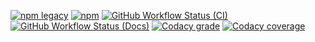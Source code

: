 [![npm legacy](https://img.shields.io/npm/v/github-version-checker?logo=npm&style=for-the-badge&label=legacy)](https://www.npmjs.com/package/github-version-checker)
[![npm](https://img.shields.io/npm/v/@version-checker/core?logo=npm&style=for-the-badge)](https://www.npmjs.com/package/github-version-checker)
[![GitHub Workflow Status (CI)](https://img.shields.io/github/actions/workflow/status/axelrindle/github-version-checker/ci.yml?branch=main&logo=github&style=for-the-badge)](https://github.com/axelrindle/github-version-checker/actions/workflows/ci.yml)
[![GitHub Workflow Status (Docs)](https://img.shields.io/github/actions/workflow/status/axelrindle/github-version-checker/docs.yml?branch=main&label=Docs&logo=github&style=for-the-badge)](https://github.com/axelrindle/github-version-checker/actions/workflows/docs.yml)
[![Codacy grade](https://img.shields.io/codacy/grade/f82826738d2b43b1b8ba40dd780d1784?logo=codacy&style=for-the-badge)](https://www.codacy.com/gh/axelrindle/github-version-checker/dashboard?utm_source=github.com&amp;utm_medium=referral&amp;utm_content=axelrindle/github-version-checker&amp;utm_campaign=Badge_Grade)
[![Codacy coverage](https://img.shields.io/codacy/coverage/f82826738d2b43b1b8ba40dd780d1784?logo=codacy&style=for-the-badge)](https://www.codacy.com/gh/axelrindle/github-version-checker/dashboard?utm_source=github.com&utm_medium=referral&utm_content=axelrindle/github-version-checker&utm_campaign=Badge_Coverage)
